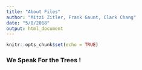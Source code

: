 ```yaml
---
title: "About Files"
author: "Mitzi Zitler, Frank Gaunt, Clark Chang"
date: "5/8/2018"
output: html_document
---
```


```r
knitr::opts_chunk$set(echo = TRUE)
```

### We Speak For the Trees !